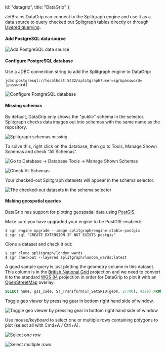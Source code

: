   id: "datagrip",
  title: "DataGrip"
};

JetBrains DataGrip can connect to the Splitgraph engine and use it as a data source to query checked out Splitgraph tables directly or through [layered querying](../large_datasets/layered_querying).

#### Add PostgreSQL data source

![Add PostgreSQL data source](https://raw.githubusercontent.com/splitgraph/splitgraph.com/master/content/docs/0700_integrating_splitgraph/images/datagrip/1-add-postgres-db.png)

#### Configure PostgreSQL database

Use a JDBC connection string to add the Splitgraph engine to DataGrip:

```
jdbc:postgresql://localhost:5432/splitgraph?user=sgr&password=[password]
```

![Configure PostgreSQL database](https://raw.githubusercontent.com/splitgraph/splitgraph.com/master/content/docs/0700_integrating_splitgraph/images/datagrip/2-configure-postgres-db.png)

#### Missing schemas

By default, DataGrip only shows the "public" schema in the selector. Splitgraph checks data images out into
schemas with the same name as the repository.

![Splitgraph schemas missing](https://raw.githubusercontent.com/splitgraph/splitgraph.com/master/content/docs/0700_integrating_splitgraph/images/datagrip/3-schemas-missing.png)

To solve this, right click on the database, then go to Tools, Manage Shown Schemas and check "All Schemas".

![Go to Database -> Database Tools -> Manage Shown Schemas](https://raw.githubusercontent.com/splitgraph/splitgraph.com/master/content/docs/0700_integrating_splitgraph/images/datagrip/4-solution-manage-shown-schemas.png)

![Check All Schemas](https://raw.githubusercontent.com/splitgraph/splitgraph.com/master/content/docs/0700_integrating_splitgraph/images/datagrip/5-check-all-schemas.png)

Your checked-out Splitgraph datasets will appear in the schema selector.

![The checked-out datasets in the schema selector](https://raw.githubusercontent.com/splitgraph/splitgraph.com/master/content/docs/0700_integrating_splitgraph/images/datagrip/6-everything-there-all-good.png)

#### Making geospatial queries

DataGrip has support for plotting geospatial data using [PostGIS](https://postgis.net).

Make sure you have upgraded your engine to be PostGIS-enabled:

```shell-session
$ sgr engine upgrade --image splitgraph/engine:stable-postgis
$ sgr sql "CREATE EXTENSION IF NOT EXISTS postgis"
```

Clone a dataset and check it out:

```shell-session
$ sgr clone splitgraph/london_wards
$ sgr checkout --layered splitgraph/london_wards:latest
```

A good sample query is just plotting the geometry column in this dataset. This column is in the
 [British National Grid](https://epsg.io/27700) projection and we need to convert it to the standard
 [WGS 84](https://epsg.io/4326) projection in order for DataGrip to plot it with an
 [OpenStreetMap](https://www.openstreetmap.org/) overlay:

```sql
SELECT name, gss_code, ST_Transform(ST_SetSRID(geom, 27700), 4326) FROM "splitgraph/london_wards".city_merged_2018
```

Toggle geo viewer by pressing gear in bottom right hand side of window.

![Toggle geo viewer by pressing gear in bottom right hand side of window](https://raw.githubusercontent.com/splitgraph/splitgraph.com/master/content/docs/0700_integrating_splitgraph/images/datagrip/7-making-geo-query.png)

Use mouse/keyboard to select one or multiple rows containing polygons to plot (select all with Cmd+A / Ctrl+A).

![Select one row](https://raw.githubusercontent.com/splitgraph/splitgraph.com/master/content/docs/0700_integrating_splitgraph/images/datagrip/9-select-one.png)

![Select multiple rows](https://raw.githubusercontent.com/splitgraph/splitgraph.com/master/content/docs/0700_integrating_splitgraph/images/datagrip/10-select-multiple.png)